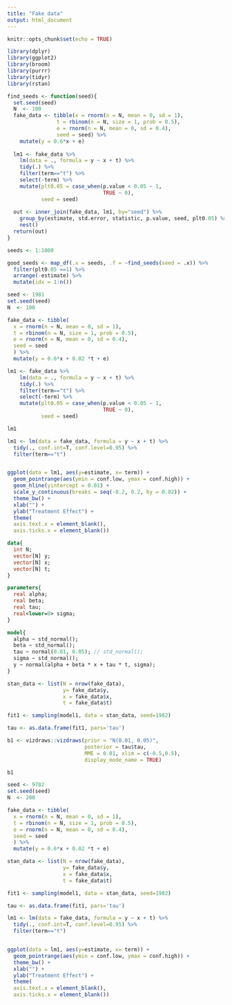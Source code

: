 ```yaml
---
title: "Fake data"
output: html_document
---
```


```r
knitr::opts_chunk$set(echo = TRUE)
```

```r
library(dplyr)
library(ggplot2)
library(broom)
library(purrr)
library(tidyr)
library(rstan)

find_seeds <- function(seed){
  set.seed(seed)
  N  <- 100
  fake_data <- tibble(x = rnorm(n = N, mean = 0, sd = 1),
                t = rbinom(n = N, size = 1, prob = 0.5),
                e = rnorm(n = N, mean = 0, sd = 0.4),
                seed = seed) %>% 
    mutate(y = 0.6*x + e)
  
  lm1 <- fake_data %>% 
    lm(data = ., formula = y ~ x + t) %>% 
    tidy(.) %>% 
    filter(term=="t") %>% 
    select(-term) %>% 
    mutate(plt0.05 = case_when(p.value < 0.05 ~ 1,
                               TRUE ~ 0),
           seed = seed)
  
  out <- inner_join(fake_data, lm1, by="seed") %>% 
    group_by(estimate, std.error, statistic, p.value, seed, plt0.05) %>% 
    nest() 
  return(out)
}

seeds <- 1:1000

good_seeds <- map_df(.x = seeds, .f = ~find_seeds(seed = .x)) %>% 
  filter(plt0.05 ==1) %>% 
  arrange(-estimate) %>% 
  mutate(idx = 1:n())
```


```r
seed <- 1981
set.seed(seed)
N  <- 100

fake_data <- tibble(
  x = rnorm(n = N, mean = 0, sd = 1),
  t = rbinom(n = N, size = 1, prob = 0.5),
  e = rnorm(n = N, mean = 0, sd = 0.4),
  seed = seed
  ) %>% 
  mutate(y = 0.6*x + 0.02 *t + e)
```


```r

lm1 <- fake_data %>% 
    lm(data = ., formula = y ~ x + t) %>% 
    tidy(.) %>% 
    filter(term=="t") %>% 
    select(-term) %>% 
    mutate(plt0.05 = case_when(p.value < 0.05 ~ 1,
                               TRUE ~ 0),
           seed = seed)

lm1
```

```r
lm1 <- lm(data = fake_data, formula = y ~ x + t) %>% 
  tidy(., conf.int=T, conf.level=0.95) %>% 
  filter(term=="t") 


ggplot(data = lm1, aes(y=estimate, x= term)) +
  geom_pointrange(aes(ymin = conf.low, ymax = conf.high)) +
  geom_hline(yintercept = 0.01) + 
  scale_y_continuous(breaks = seq(-0.2, 0.2, by = 0.02)) +
  theme_bw() +
  xlab("") + 
  ylab("Treatment Effect") + 
  theme(
  axis.text.x = element_blank(),
  axis.ticks.x = element_blank())

```


```stan
data{
  int N;
  vector[N] y;
  vector[N] x;
  vector[N] t;
}

parameters{
  real alpha;
  real beta;
  real tau;
  real<lower=0> sigma;
}

model{
  alpha ~ std_normal();
  beta ~ std_normal();
  tau ~ normal(0.01, 0.05); // std_normal();
  sigma ~ std_normal();
  y ~ normal(alpha + beta * x + tau * t, sigma);
}

```

```r
stan_data <- list(N = nrow(fake_data),
                  y= fake_data$y,
                  x = fake_data$x,
                  t = fake_data$t)

fit1 <- sampling(model1, data = stan_data, seed=1982)

tau <- as.data.frame(fit1, pars='tau') 

b1 <- vizdraws::vizdraws(prior = "N(0.01, 0.05)", 
                         posterior = tau$tau, 
                         MME = 0.01, xlim = c(-0.5,0.5), 
                         display_mode_name = TRUE)

b1
```

```r
seed <- 9782
set.seed(seed)
N  <- 200

fake_data <- tibble(
  x = rnorm(n = N, mean = 0, sd = 1),
  t = rbinom(n = N, size = 1, prob = 0.5),
  e = rnorm(n = N, mean = 0, sd = 0.4),
  seed = seed
  ) %>% 
  mutate(y = 0.6*x + 0.02 *t + e)

stan_data <- list(N = nrow(fake_data),
                  y= fake_data$y,
                  x = fake_data$x,
                  t = fake_data$t)

fit1 <- sampling(model1, data = stan_data, seed=1982)

tau <- as.data.frame(fit1, pars='tau') 
```

```r
lm1 <- lm(data = fake_data, formula = y ~ x + t) %>% 
  tidy(., conf.int=T, conf.level=0.95) %>% 
  filter(term=="t") 


ggplot(data = lm1, aes(y=estimate, x= term)) +
  geom_pointrange(aes(ymin = conf.low, ymax = conf.high)) +
  theme_bw() +
  xlab("") + 
  ylab("Treatment Effect") + 
  theme(
  axis.text.x = element_blank(),
  axis.ticks.x = element_blank())
```



